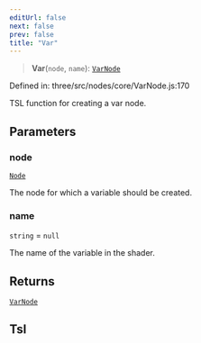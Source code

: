 ```yaml
---
editUrl: false
next: false
prev: false
title: "Var"
---
```


> **Var**(`node`, `name`): [`VarNode`](../classes/Three.WebGPU.VarNode.html)

Defined in: three/src/nodes/core/VarNode.js:170

TSL function for creating a var node.

## Parameters

### node

[`Node`](../classes/Three.WebGPU.Node.html)

The node for which a variable should be created.

### name

`string` = `null`

The name of the variable in the shader.

## Returns

[`VarNode`](../classes/Three.WebGPU.VarNode.html)

## Tsl
